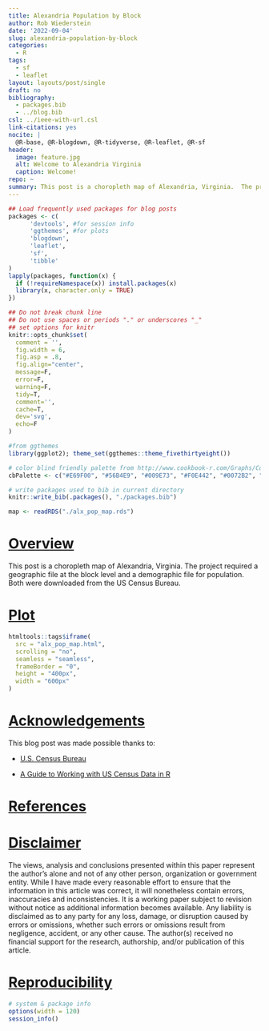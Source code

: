 ```yaml
---
title: Alexandria Population by Block
author: Rob Wiederstein
date: '2022-09-04'
slug: alexandria-population-by-block
categories:
  - R
tags:
  - sf
  - leaflet
layout: layouts/post/single
draft: no
bibliography:
  - packages.bib
  - ../blog.bib
csl: ../ieee-with-url.csl
link-citations: yes
nocite: |
  @R-base, @R-blogdown, @R-tidyverse, @R-leaflet, @R-sf
header:
  image: feature.jpg
  alt: Welcome to Alexandria Virginia
  caption: Welcome!
repo: ~
summary: This post is a choropleth map of Alexandria, Virginia.  The project required a geographic file at the block level and a demographic file for population.  Both were downloaded from the US Census Bureau.
---
```



```r
## Load frequently used packages for blog posts
packages <- c(
      'devtools', #for session info
      'ggthemes', #for plots
      'blogdown',
      'leaflet',
      'sf',
      'tibble'
)
lapply(packages, function(x) {
  if (!requireNamespace(x)) install.packages(x)
  library(x, character.only = TRUE)
})
```

```r
## Do not break chunk line
## Do not use spaces or periods "." or underscores "_"
## set options for knitr
knitr::opts_chunk$set(
  comment = '',
  fig.width = 6,
  fig.asp = .8,
  fig.align="center",
  message=F,
  error=F,
  warning=F,
  tidy=T,
  comment='',
  cache=T,
  dev='svg',
  echo=F
)
```

```r
#from ggthemes
library(ggplot2); theme_set(ggthemes::theme_fivethirtyeight())
```

```r
# color blind friendly palette from http://www.cookbook-r.com/Graphs/Colors_(ggplot2)/
cbPalette <- c("#E69F00", "#56B4E9", "#009E73", "#F0E442", "#0072B2", "#D55E00", "#CC79A7", "#000000")
```

```r
# write packages used to bib in current directory
knitr::write_bib(.packages(), "./packages.bib")
```

```r
map <- readRDS("./alx_pop_map.rds")
```

# [Overview](#overview)

This post is a choropleth map of Alexandria, Virginia.  The project required a geographic file at the block level and a demographic file for population.  Both were downloaded from the US Census Bureau.

# [Plot](#plot)

```r
htmltools::tags$iframe(
  src = "alx_pop_map.html", 
  scrolling = "no", 
  seamless = "seamless",
  frameBorder = "0",
  height = "400px",
  width = "600px"
)
```


# [Acknowledgements](#acknowledge)

This blog post was made possible thanks to:

- [U.S. Census Bureau](https://www.census.gov)

- [A Guide to Working with US Census Data in R](https://rconsortium.github.io/censusguide/)

# [References](#reference)

<div id="refs"></div>

# [Disclaimer](#disclaimer)

The views, analysis and conclusions presented within this paper represent the author’s alone and not of any other person, organization or government entity. While I have made every reasonable effort to ensure that the information in this article was correct, it will nonetheless contain errors, inaccuracies and inconsistencies. It is a working paper subject to revision without notice as additional information becomes available. Any liability is disclaimed as to any party for any loss, damage, or disruption caused by errors or omissions, whether such errors or omissions result from negligence, accident, or any other cause. The author(s) received no financial support for the research, authorship, and/or publication of this article.

# [Reproducibility](#reproduce)

```r
# system & package info
options(width = 120)
session_info()
```
